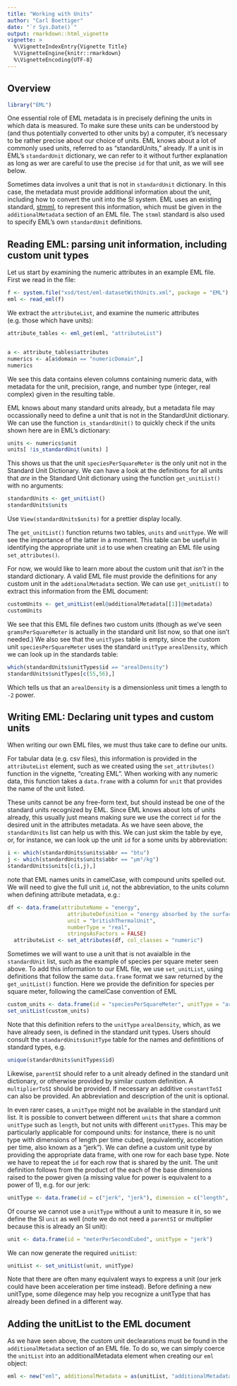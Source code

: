 ```yaml
---
title: "Working with Units"
author: "Carl Boettiger"
date: "`r Sys.Date()`"
output: rmarkdown::html_vignette
vignette: >
  %\VignetteIndexEntry{Vignette Title}
  %\VignetteEngine{knitr::rmarkdown}
  %\VignetteEncoding{UTF-8}
---
```


## Overview

```r
library("EML")
```

One essential role of EML metadata is in precisely defining the units in which data is measured. To make sure these units can be understood by (and thus potentially converted to other units by) a computer, it's necessary to be rather precise about our choice of units.  EML knows about a lot of commonly used units, referred to as "standardUnits," already.  If a unit is in EML's `standardUnit` dictionary, we can refer to it without further explanation as long as wer are careful to use the precise `id` for that unit, as we will see below.

Sometimes data involves a unit that is not in `standardUnit` dictionary.  In this case, the metadata must provide additional information about the unit, including how to convert the unit into the SI system.  EML uses an existing standard, [stmml](http://www.ch.ic.ac.uk/rzepa/codata2/), to represent this information, which must be given in the `additionalMetadata` section of an EML file.  The `stmml` standard is also used to specify EML's own `standardUnit` definitions.



## Reading EML: parsing unit information, including custom unit types


Let us start by examining the numeric attributes in an example EML file.  First we read in the file:


```r
f <- system.file("xsd/test/eml-datasetWithUnits.xml", package = "EML")
eml <- read_eml(f)
```

We extract the `attributeList`, and examine the numeric attributes (e.g. those which have units): 

```r
attribute_tables <- eml_get(eml, "attributeList")


a <- attribute_tables$attributes
numerics <- a[a$domain == "numericDomain",]
numerics
```

We see this data contains eleven columns containing numeric data, with metadata for the unit, precision, range, and number type (integer, real complex) given in the resulting table.  

EML knows about many standard units already, but a metadata file may occassionally need to define a unit that is not in the StandardUnit dictionary.  We can use the function `is_standardUnit()` to quickly check if the units shown here are in EML's dictionary:


```r
units <- numerics$unit
units[ !is_standardUnit(units) ]
```

This shows us that the unit `speciesPerSquareMeter` is the only unit not in the Standard Unit Dictionary.  We can have a look at the definitions for all units that *are* in the Standard Unit dictionary using the function `get_unitList()` with no arguments:

```r
standardUnits <- get_unitList()
standardUnits$units
```

Use `View(standardUnits$units)` for a prettier display locally.

The `get_unitList()` function returns two tables, `units` and `unitType`.  We will see the importance of the latter in a moment.  This table can be useful in identifying the appropriate unit `id` to use when creating an EML file using `set_attributes()`.  

For now, we would like to learn more about the custom unit that *isn't* in the standard dictionary.  A valid EML file must provide the definitions for any custom unit in the `addtionalMetadata` section.  We can use `get_unitList()` to extract this information from the EML document:


```r
customUnits <- get_unitList(eml@additionalMetadata[[1]]@metadata)
customUnits
```


We see that this EML file defines two custom units (though as we've seen `gramsPerSquareMeter` is actually in the standard unit list now, so that one isn't needed.)  We also see that the `unitTypes` table is empty, since the custom unit `speciesPerSquareMeter` uses the standard `unitType` `arealDensity`, which we can look up in the standards table:

```r

which(standardUnits$unitTypes$id == "arealDensity")
standardUnits$unitTypes[c(55,56),]
```

Which tells us that an `arealDensity` is a dimensionless unit times a length to `-2` power.  


## Writing EML: Declaring unit types and custom units

When writing our own EML files, we must thus take care to define our units.  

For tabular data (e.g. csv files), this information is provided in the `attributeList` element, such as we created using the `set_attributes()` function in the vignette, "creating EML". When working with any numeric data, this function takes a `data.frame` with a column for `unit` that provides the name of the unit listed.  

These units cannot be any free-form text, but should instead be one of the standard units recognized by EML. Since EML knows about lots of units already, this usually just means making sure we use the correct `id` for the desired unit in the attributes metadata.  As we have seen above, the `standardUnits` list can help us with this. We can just skim the table by eye, or, for instance, we can look up the unit `id` for a some units by abbreviation:

```r
i <- which(standardUnits$units$abbr == "btu")
j <- which(standardUnits$units$abbr == "μm³/kg")
standardUnits$units[c(i,j),]
```

note that EML names units in camelCase, with compound units spelled out.  We will need to give the full unit `id`, not the abbreviation, to the units column when defining attribute metadata, e.g.:

```r
df <- data.frame(attributeName = "energy", 
                   attributeDefinition = "energy absorbed by the surface", 
                   unit = "britishThermalUnit", 
                   numberType = "real",
                   stringsAsFactors = FALSE)
  attributeList <- set_attributes(df, col_classes = "numeric")
```


Sometimes we will want to use a unit that is not avaialble in the `standardUnit` list, such as the example of species per square meter seen above.  To add this information to our EML file, we use `set_unitList`, using definitions that follow the same `data.frame` format we saw returned by the `get_unitList()` function.    Here we provide the definition for species per square meter, following the camelCase convention of EML

```r
custom_units <- data.frame(id = "speciesPerSquareMeter", unitType = "arealDensity", parentSI = "numberPerSquareMeter", multiplierToSI = 1, description = "number of species per square meter")
set_unitList(custom_units)
```


Note that this definition refers to the `unitType` `arealDensity`, which, as we have already seen, is defined in the standard unit types.  Users should consult the `standardUnits$unitType` table for the names and defintitions of standard types, e.g.

```r
unique(standardUnits$unitTypes$id)
```

Likewise, `parentSI` should refer to a unit already defined in the standard unit dictionary, or otherwise provided by similar custom definition. A
`multiplierToSI` should be provided.  If necessary an additive `constantToSI` can also be provided.  An abbreviation and description of the unit is optional. 

In even rarer cases, a `unitType` might not be available in the standard unit list. It is possible to convert between different `units` that share a common `unitType` such as `length`, but not units with different `unitTypes`.  This may be particularly applicable for compound units: for instance, there is no unit type with dimensions of length per time cubed, (equivalently, acceleration per time, also known as a "jerk").  We can define a custom unit type by providing the appropriate data frame, with one row for each base type.  Note we have to repeat the `id` for each row that is shared by the unit.  The unit definition follows from the product of the each of the base dimensions raised to the power given (a missing value for power is equivalent to a power of 1), e.g. for our jerk:

```r
unitType <- data.frame(id = c("jerk", "jerk"), dimension = c("length", "time"), power = c(1, -3) )
```

Of course we cannot use a `unitType` without a unit to measure it in, so we define the SI `unit` as well (note we do not need a `parentSI` or multiplier because this is already an SI unit): 

```r
unit <- data.frame(id = "meterPerSecondCubed", unitType = "jerk")
```

We can now generate the required `unitList`:

```r
unitList <- set_unitList(unit, unitType)
```

Note that there are often many equivalent ways to express a unit (our jerk could have been acceleration per time instead). Before defining a new unitType, some dilegence may help you recognize a unitType that has already been defined in a different way. 


## Adding the unitList to the EML document

As we have seen above, the custom unit declearations must be found in the `additionalMetadata` section of an EML file.  To do so, we can simply coerce the `unitList` into an additionalMetadata element when creating our `eml` object:

```r
eml <- new("eml", additionalMetadata = as(unitList, "additionalMetadata"))
```

<!--

------------



In principle the EML declaration includes all information necessary to define functions for converting beween different units of a common `unitType`.  

`udunits2` package

```r
library("udunits2")
```

-->
